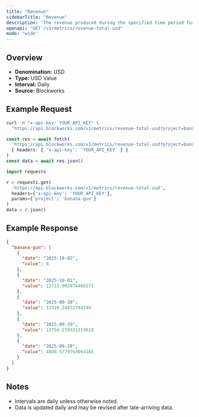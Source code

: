 ```yaml
---
title: "Revenue"
sidebarTitle: "Revenue"
description: "The revenue produced during the specified time period for given project."
openapi: "GET /v1/metrics/revenue-total-usd"
mode: "wide"
---
```


## Overview

- **Denomination:** USD
- **Type:** USD Value
- **Interval:** Daily
- **Source:** Blockworks

## Example Request

<CodeGroup>

```bash cURL
curl -H "x-api-key: YOUR_API_KEY" \
  "https://api.blockworks.com/v1/metrics/revenue-total-usd?project=banana-gun"
```

```typescript TypeScript
const res = await fetch(
  'https://api.blockworks.com/v1/metrics/revenue-total-usd?project=banana-gun',
  { headers: { 'x-api-key': 'YOUR_API_KEY' } }
)
const data = await res.json()
```

```python Python
import requests

r = requests.get(
  'https://api.blockworks.com/v1/metrics/revenue-total-usd',
  headers={'x-api-key': 'YOUR_API_KEY'},
  params={'project': 'banana-gun'}
)
data = r.json()
```

</CodeGroup>

## Example Response

```json
{
  "banana-gun": [
    {
      "date": "2025-10-02",
      "value": 0
    },
    {
      "date": "2025-10-01",
      "value": 12713.903974466271
    },
    {
      "date": "2025-09-30",
      "value": 13310.24852744749
    },
    {
      "date": "2025-09-29",
      "value": 13754.270331313619
    },
    {
      "date": "2025-09-28",
      "value": 4808.5779763064165
    }
  ]
}
```

## Notes
- Intervals are daily unless otherwise noted.
- Data is updated daily and may be revised after late-arriving data.